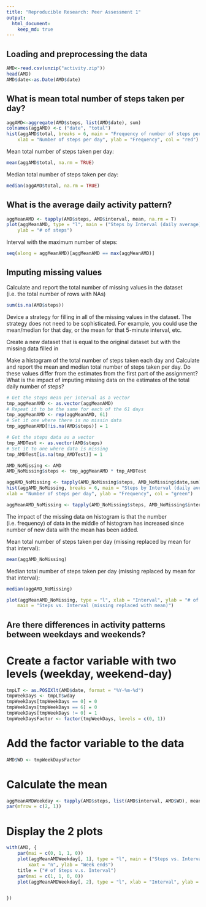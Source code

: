 ```yaml
---
title: "Reproducible Research: Peer Assessment 1"
output: 
  html_document:
    keep_md: true
---
```



## Loading and preprocessing the data

```r
AMD<-read.csv(unzip("activity.zip"))
head(AMD)
AMD$date<-as.Date(AMD$date)
```


## What is mean total number of steps taken per day?

```r
aggAMD<-aggregate(AMD$steps, list(AMD$date), sum)
colnames(aggAMD) <-c ("date", "total")
hist(aggAMD$total, breaks = 6, main = "Frequency of number of steps per day", 
    xlab = "Number of steps per day", ylab = "Frequency", col = "red")

```

Mean total number of steps taken per day:
```r
mean(aggAMD$total, na.rm = TRUE)
```

Median total number of steps taken per day:
```r
median(aggAMD$total, na.rm = TRUE)
```



## What is the average daily activity pattern?

```r
aggMeanAMD <- tapply(AMD$steps, AMD$interval, mean, na.rm = T)
plot(aggMeanAMD, type = "l", main = ("Steps by Interval (daily average)"), 
    ylab = "# of steps")
```

Interval with the maximum number of steps:

```r
seq(along = aggMeanAMD)[aggMeanAMD == max(aggMeanAMD)]
```


## Imputing missing values

Calculate and report the total number of missing values in the dataset (i.e. the total number of rows with NAs)

```r
sum(is.na(AMD$steps))
```


Deviсe a strategy for filling in all of the missing values in the dataset. The strategy does not need to be sophisticated. For example, you could use the mean/median for that day, or the mean for that 5-minute interval, etc.

Create a new dataset that is equal to the original dataset but with the missing data filled in

Make a histogram of the total number of steps taken each day and Calculate and report the mean and median total number of steps taken per day. Do these values differ from the estimates from the first part of the assignment? What is the impact of imputing missing data on the estimates of the total daily number of steps?

```r

# Get the steps mean per interval as a vector
tmp_aggMeanAMD <- as.vector(aggMeanAMD)
# Repeat it to be the same for each of the 61 days
tmp_aggMeanAMD <- rep(aggMeanAMD, 61)
# Set it one where there is no missin data
tmp_aggMeanAMD[!is.na(AMD$steps)] = 1

# Get the steps data as a vector
tmp_AMDTest <- as.vector(AMD$steps)
# Set it to one where data is missing
tmp_AMDTest[is.na(tmp_AMDTest)] = 1

AMD_NoMissing <- AMD
AMD_NoMissing$steps <- tmp_aggMeanAMD * tmp_AMDTest

aggAMD_NoMissing <- tapply(AMD_NoMissing$steps, AMD_NoMissing$date,sum)
hist(aggAMD_NoMissing, breaks = 6, main = "Steps by Interval (daily average) with no missing data", 
xlab = "Number of steps per day", ylab = "Frequency", col = "green")

```
```r
aggMeanAMD_NoMissing <- tapply(AMD_NoMissing$steps, AMD_NoMissing$interval,mean)
```


The impact of the missing data on histogram is that the number (i.e. frequency) of data in the middle of histogram has increased since number of new data with the mean has been added.

Mean total number of steps taken per day (missing replaced by mean for that interval):
```r
mean(aggAMD_NoMissing)
```

Median total number of steps taken per day (missing replaced by mean for that interval):
```r
median(aggAMD_NoMissing)
```


```r
plot(aggMeanAMD_NoMissing, type = "l", xlab = "Interval", ylab = "# of Steps", 
    main = "Steps vs. Interval (missing replaced with mean)")
```

## Are there differences in activity patterns between weekdays and weekends?

# Create a factor variable with two levels (weekday, weekend-day)
```r
tmpLT <- as.POSIXlt(AMD$date, format = "%Y-%m-%d")
tmpWeekDays <- tmpLT$wday
tmpWeekDays[tmpWeekDays == 0] = 0
tmpWeekDays[tmpWeekDays == 6] = 0
tmpWeekDays[tmpWeekDays != 0] = 1
tmpWeekDaysFactor <- factor(tmpWeekDays, levels = c(0, 1))
```
# Add the factor variable to the data

```r
AMD$WD <- tmpWeekDaysFactor
```

# Calculate the mean

```r
aggMeanAMDWeekday <- tapply(AMD$steps, list(AMD$interval, AMD$WD), mean, na.rm = T)
par(mfrow = c(2, 1))
```


# Display the 2 plots
```r
with(AMD, {
    par(mai = c(0, 1, 1, 0))
    plot(aggMeanAMDWeekday[, 1], type = "l", main = ("Steps vs. Interval"), 
        xaxt = "n", ylab = "Week ends")
    title = ("# of Steps v.s. Interval")
    par(mai = c(1, 1, 0, 0))
    plot(aggMeanAMDWeekday[, 2], type = "l", xlab = "Interval", ylab = "Week days")


})
```


